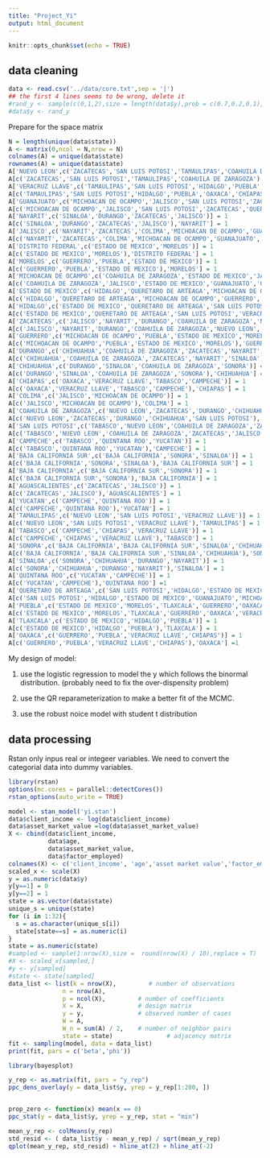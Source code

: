 ```yaml
---
title: "Project_Yi"
output: html_document
---
```


```r
knitr::opts_chunk$set(echo = TRUE)
```

## data cleaning

```r
data <- read.csv('../data/core.txt',sep = '|')
## the first 4 lines seems to be wrong, delete it
#rand_y <- sample(c(0,1,2),size = length(data$y),prob = c(0.7,0.2,0.1),replace = T)
#data$y <- rand_y
```


Prepare for the space matrix
```r
N = length(unique(data$state))
A <- matrix(0,ncol = N,nrow = N)
colnames(A) = unique(data$state)
rownames(A) = unique(data$state)
A['NUEVO LEON',c('ZACATECAS','SAN LUIS POTOSI','TAMAULIPAS','COAHUILA DE ZARAGOZA')] = 1
A[c('ZACATECAS','SAN LUIS POTOSI','TAMAULIPAS','COAHUILA DE ZARAGOZA'),'NUEVO LEON'] = 1
A['VERACRUZ LLAVE',c('TAMAULIPAS','SAN LUIS POTOSI','HIDALGO','PUEBLA','OAXACA','CHIAPAS','TABASCO')] = 1
A[c('TAMAULIPAS','SAN LUIS POTOSI','HIDALGO','PUEBLA','OAXACA','CHIAPAS','TABASCO'),'VERACRUZ LLAVE'] = 1
A['GUANAJUATO',c('MICHOACAN DE OCAMPO','JALISCO','SAN LUIS POTOSI','ZACATECAS','QUERETARO DE ARTEAGA')] = 1
A[c('MICHOACAN DE OCAMPO','JALISCO','SAN LUIS POTOSI','ZACATECAS','QUERETARO DE ARTEAGA'),'GUANAJUATO'] = 1
A['NAYARIT',c('SINALOA','DURANGO','ZACATECAS','JALISCO')] = 1
A[c('SINALOA','DURANGO','ZACATECAS','JALISCO'),'NAYARIT'] = 1
A['JALISCO',c('NAYARIT','ZACATECAS','COLIMA','MICHOACAN DE OCAMPO','GUANAJUATO','AGUASCALIENTES')] = 1
A[c('NAYARIT','ZACATECAS','COLIMA','MICHOACAN DE OCAMPO','GUANAJUATO','AGUASCALIENTES'),'JALISCO'] = 1
A['DISTRITO FEDERAL',c('ESTADO DE MEXICO','MORELOS')] = 1
A[c('ESTADO DE MEXICO','MORELOS'),'DISTRITO FEDERAL'] = 1
A['MORELOS',c('GUERRERO','PUEBLA','ESTADO DE MEXICO')] = 1
A[c('GUERRERO','PUEBLA','ESTADO DE MEXICO'),'MORELOS'] = 1
A['MICHOACAN DE OCAMPO',c('COAHUILA DE ZARAGOZA','ESTADO DE MEXICO','JALISCO','GUANAJUATO','GUERRERO','QUERETARO DE ARTEAGA')] = 1
A[c('COAHUILA DE ZARAGOZA','JALISCO','ESTADO DE MEXICO','GUANAJUATO','GUERRERO','QUERETARO DE ARTEAGA'),'MICHOACAN DE OCAMPO'] = 1
A['ESTADO DE MEXICO',c('HIDALGO','QUERETARO DE ARTEAGA','MICHOACAN DE OCAMPO','GUERRERO','PUEBLA','TLAXCALA','MORELOS')] = 1
A[c('HIDALGO','QUERETARO DE ARTEAGA','MICHOACAN DE OCAMPO','GUERRERO','PUEBLA','TLAXCALA','MORELOS'), 'ESTADO DE MEXICO'] = 1
A['HIDALGO',c('ESTADO DE MEXICO','QUERETARO DE ARTEAGA','SAN LUIS POTOSI','VERACRUZ LLAVE','PUEBLA','TLAXCALA')] = 1
A[c('ESTADO DE MEXICO','QUERETARO DE ARTEAGA','SAN LUIS POTOSI','VERACRUZ LLAVE','PUEBLA','TLAXCALA'),'HIDALGO'] = 1
A['ZACATECAS',c('JALISCO','NAYARIT','DURANGO','COAHUILA DE ZARAGOZA','NUEVO LEON','TAMAULIPAS','SAN LUIS POTOSI','AGUASCALIENTES')] = 1
A[c('JALISCO','NAYARIT','DURANGO','COAHUILA DE ZARAGOZA','NUEVO LEON','TAMAULIPAS','SAN LUIS POTOSI','AGUASCALIENTES'),'ZACATECAS'] = 1
A['GUERRERO',c('MICHOACAN DE OCAMPO','PUEBLA','ESTADO DE MEXICO','MORELOS')] = 1
A[c('MICHOACAN DE OCAMPO','PUEBLA','ESTADO DE MEXICO','MORELOS'),'GUERRERO'] = 1
A['DURANGO',c('CHIHUAHUA','COAHUILA DE ZARAGOZA','ZACATECAS','NAYARIT','SINALOA')] = 1
A[c('CHIHUAHUA','COAHUILA DE ZARAGOZA','ZACATECAS','NAYARIT','SINALOA'),'DURANGO'] = 1
A['CHIHUAHUA',c('DURANGO','SINALOA','COAHUILA DE ZARAGOZA','SONORA')] = 1
A[c('DURANGO','SINALOA','COAHUILA DE ZARAGOZA','SONORA'),'CHIHUAHUA'] = 1
A['CHIAPAS',c('OAXACA','VERACRUZ LLAVE','TABASCO','CAMPECHE')] = 1
A[c('OAXACA','VERACRUZ LLAVE','TABASCO','CAMPECHE'),'CHIAPAS'] = 1
A['COLIMA',c('JALISCO','MICHOACAN DE OCAMPO')] = 1
A[c('JALISCO','MICHOACAN DE OCAMPO'),'COLIMA'] = 1　
A['COAHUILA DE ZARAGOZA',c('NUEVO LEON','ZACATECAS','DURANGO','CHIHUAHUA','SAN LUIS POTOSI')] = 1
A[c('NUEVO LEON','ZACATECAS','DURANGO','CHIHUAHUA','SAN LUIS POTOSI'),'COAHUILA DE ZARAGOZA'] = 1
A['SAN LUIS POTOSI',c('TABASCO','NUEVO LEON','COAHUILA DE ZARAGOZA','ZACATECAS','JALISCO','GUANAJUATO','QUERETARO DE ARTEAGA','HIDALGO','VERACRUZ LLAVE')] = 1
A[c('TABASCO','NUEVO LEON','COAHUILA DE ZARAGOZA','ZACATECAS','JALISCO','GUANAJUATO','QUERETARO DE ARTEAGA','HIDALGO','VERACRUZ LLAVE'),'SAN LUIS POTOSI'] = 1
A['CAMPECHE',c('TABASCO','QUINTANA ROO','YUCATAN')] = 1
A[c('TABASCO','QUINTANA ROO','YUCATAN'),'CAMPECHE'] = 1
A['BAJA CALIFORNIA SUR',c('BAJA CALIFORNIA','SONORA','SINALOA')] = 1
A[c('BAJA CALIFORNIA','SONORA','SINALOA'),'BAJA CALIFORNIA SUR'] = 1
A['BAJA CALIFORNIA',c('BAJA CALIFORNIA SUR','SONORA')] = 1
A[c('BAJA CALIFORNIA SUR','SONORA'),'BAJA CALIFORNIA'] = 1
A['AGUASCALIENTES',c('ZACATECAS','JALISCO')] = 1
A[c('ZACATECAS','JALISCO'),'AGUASCALIENTES'] = 1
A['YUCATAN',c('CAMPECHE','QUINTANA ROO')] = 1
A[c('CAMPECHE','QUINTANA ROO'),'YUCATAN'] = 1
A['TAMAULIPAS',c('NUEVO LEON','SAN LUIS POTOSI','VERACRUZ LLAVE')] = 1
A[c('NUEVO LEON','SAN LUIS POTOSI','VERACRUZ LLAVE'),'TAMAULIPAS'] = 1
A['TABASCO',c('CAMPECHE','CHIAPAS','VERACRUZ LLAVE')] = 1
A[c('CAMPECHE','CHIAPAS','VERACRUZ LLAVE'),'TABASCO'] = 1
A['SONORA',c('BAJA CALIFORNIA','BAJA CALIFORNIA SUR','SINALOA','CHIHUAHUA')] = 1
A[c('BAJA CALIFORNIA','BAJA CALIFORNIA SUR','SINALOA','CHIHUAHUA'),'SONORA'] = 1
A['SINALOA',c('SONORA','CHIHUAHUA','DURANGO','NAYARIT')] = 1
A[c('SONORA','CHIHUAHUA','DURANGO','NAYARIT'),'SINALOA'] = 1
A['QUINTANA ROO',c('YUCATAN','CAMPECHE')] = 1
A[c('YUCATAN','CAMPECHE'),'QUINTANA ROO'] =1
A['QUERETARO DE ARTEAGA',c('SAN LUIS POTOSI','HIDALGO','ESTADO DE MEXICO','GUANAJUATO','MICHOACAN DE OCAMPO')] = 1
A[c('SAN LUIS POTOSI','HIDALGO','ESTADO DE MEXICO','GUANAJUATO','MICHOACAN DE OCAMPO'),'QUERETARO DE ARTEAGA'] = 1
A['PUEBLA',c('ESTADO DE MEXICO','MORELOS','TLAXCALA','GUERRERO','OAXACA','VERACRUZ LLAVE','HIDALGO')] = 1
A[c('ESTADO DE MEXICO','MORELOS','TLAXCALA','GUERRERO','OAXACA','VERACRUZ LLAVE','HIDALGO'),'PUEBLA'] = 1
A['TLAXCALA',c('ESTADO DE MEXICO','HIDALGO','PUEBLA')] = 1
A[c('ESTADO DE MEXICO','HIDALGO','PUEBLA'),'TLAXCALA'] = 1
A['OAXACA',c('GUERRERO','PUEBLA','VERACRUZ LLAVE','CHIAPAS')] = 1
A[c('GUERRERO','PUEBLA','VERACRUZ LLAVE','CHIAPAS'),'OAXACA'] =1
```

My design of model:

1. use the logistic regression to model the y which follows the binormal distribution. (probably need to fix the over-dispensity problem)

2. use the QR reparameterization to make a better fit of the MCMC.

3. use the robust noice model with student t distribution


## data processing 

Rstan only inpus real or integeer variables. We need to convert the categorial data into dummy variables.

```r
library(rstan)
options(mc.cores = parallel::detectCores())
rstan_options(auto_write = TRUE)
```

```r
model <- stan_model('yi.stan')
data$client_income <- log(data$client_income)
data$asset_market_value =log(data$asset_market_value)
X <- cbind(data$client_income,
           data$age,
           data$asset_market_value,
           data$factor_employed)
colnames(X) <- c('client_income', 'age','asset market value','factor_employed employed')
scaled_x <- scale(X)
y = as.numeric(data$y)
y[y==1] = 0
y[y==2] = 1
state = as.vector(data$state)
unique_s = unique(state)
for (i in 1:32){
  s = as.character(unique_s[i])
  state[state==s] = as.numeric(i)
}
state = as.numeric(state)
#sampled <- sample(1:nrow(X),size =  round(nrow(X) / 10),replace = T)
#X <- scaled_x[sampled,]
#y <- y[sampled]
#state <- state[sampled]
data_list <- list(k = nrow(X),         # number of observations
               n = nrow(A),
               p = ncol(X),         # number of coefficients
               X = X,               # design matrix
               y = y,               # observed number of cases
               W = A,
               W_n = sum(A) / 2,    # number of neighbor pairs
               state = state)               # adjacency matrix
fit <- sampling(model, data = data_list)
print(fit, pars = c('beta','phi'))
```

```r
library(bayesplot)

y_rep <- as.matrix(fit, pars = "y_rep")
ppc_dens_overlay(y = data_list$y, yrep = y_rep[1:200, ])


prop_zero <- function(x) mean(x == 0)
ppc_stat(y = data_list$y, yrep = y_rep, stat = "min")

mean_y_rep <- colMeans(y_rep)
std_resid <- ( data_list$y - mean_y_rep) / sqrt(mean_y_rep)
qplot(mean_y_rep, std_resid) + hline_at(2) + hline_at(-2)
```


